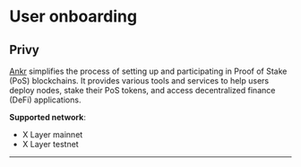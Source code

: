 # User onboarding

## Privy

[Ankr](https://www.ankr.com/ "Ankr") simplifies the process of setting up and participating in Proof of Stake (PoS) blockchains. It provides various tools and services to help users deploy nodes, stake their PoS tokens, and access decentralized finance (DeFi) applications.

**Supported network**: 
- X Layer mainnet
- X Layer testnet

---
